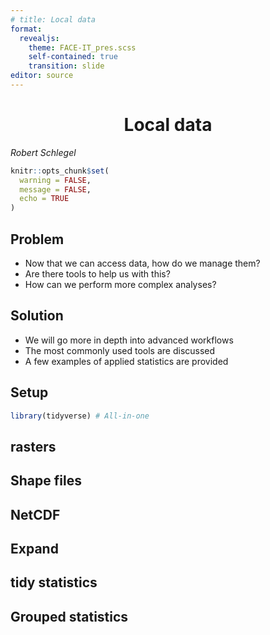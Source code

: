 ```yaml
---
# title: Local data
format:
  revealjs:
    theme: FACE-IT_pres.scss
    self-contained: true
    transition: slide
editor: source
---
```


# Local data {background-color="#008980" style="text-align: center"}

*Robert Schlegel*

```r
knitr::opts_chunk$set(
  warning = FALSE, 
  message = FALSE,
  echo = TRUE
)
```

## Problem

-   Now that we can access data, how do we manage them?
-   Are there tools to help us with this?
-   How can we perform more complex analyses?

## Solution

-   We will go more in depth into advanced workflows
-   The most commonly used tools are discussed
-   A few examples of applied statistics are provided

## Setup

```r
library(tidyverse) # All-in-one
```

## rasters

<!-- Manually download data from Bio-oracle and load into R -->

## Shape files

<!-- Show how to load them and plot them -->

## NetCDF

## Expand

<!-- Show how to fill in the gaps in a dataset -->
<!-- DO this by using geom_line in a time series -->

## tidy statistics

<!-- Perform a posthoc ANOVA and show how to filter out non-significant results -->

## Grouped statistics

<!-- Show how to perform a grouped linear model -->

